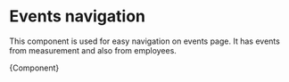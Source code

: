 
<Meta title="Modules/Events navigation" component={EventsNav} />

# Events navigation

This component is used for easy navigation on events page. It has events from measurement and also from employees.


<Canvas>
  <Story name="Events navigation">{Component}</Story>
</Canvas>
